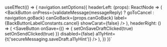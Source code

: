 
 useEffect(() => {
    navigation.setOptions({
      headerLeft: (props): ReactNode => (
        <BackButton
          onPress={validateMessage(messageReply) ? goToCancel : navigation.goBack}
          canGoBack={props.canGoBack}
          label={BackButtonLabelConstants.cancel}
          showCarat={false}
        />
      ),
      headerRight: () => (
        <SaveButton
          onSave={() => {
            setOnSaveDraftClicked(true)
            setOnSendClicked(true)
          }}
          disabled={false}
          a11yHint={t('secureMessaging.saveDraft.a11yHint')}
        />
      ),
    })
  })`

<HooksInfo componentName="useValidateMessageWithSignature" example={exampleString}/>